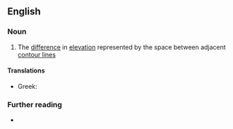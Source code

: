 ==English==

===Noun===
{{en-noun}}

# The [[difference]] in [[elevation]] represented by the space between adjacent [[contour line]]s

====Translations====
{{trans-top|elevation difference}}
* Greek: {{t|el|ισοδιάσταση|f}}
{{trans-mid}}
{{trans-bottom}}

===Further reading===
* {{pedia|Contour line}}